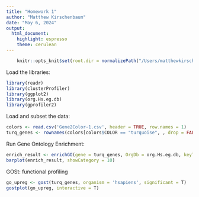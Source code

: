 ```yaml
---
title: "Homework 1"
author: "Matthew Kirschenbaum"
date: "May 6, 2024"
output: 
  html_document: 
    highlight: espresso
    theme: cerulean
---
```


```r
    knitr::opts_knit$set(root.dir = normalizePath("/Users/matthewkirschenbaum/Desktop/Bioinformatics in R")) 
```

Load the libraries:
```r
library(readr)
library(clusterProfiler)
library(ggplot2)
library(org.Hs.eg.db)
library(gprofiler2) 
```

Load and subset the data:
```r
colors <- read.csv('Gene2Color-1.csv', header = TRUE, row.names = 1)
turq_genes <- rownames(colors[colors$COLOR == "turquoise", , drop = FALSE])
```

Run Gene Ontology Enrichment:
```r
enrich_result <- enrichGO(gene = turq_genes, OrgDb = org.Hs.eg.db, keyType = 'ENSEMBL', ont = "BP")
barplot(enrich_result, showCategory = 10)
```

GOSt: functional profiling
```r
go_upreg <- gost(turq_genes, organism = 'hsapiens', significant = T)
gostplot(go_upreg, interactive = T)
```
